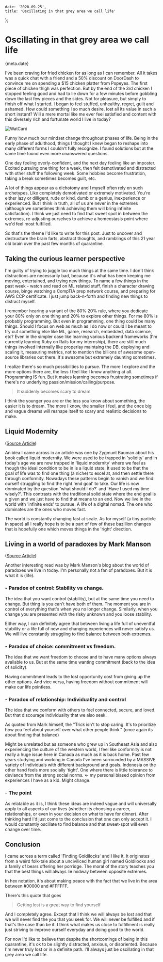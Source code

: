 

    date: '2020-09-25',
    title: 'Oscillating in that grey area we call life'
};


# Oscillating in that grey area we call life

<Time>{meta.date}</Time>

I've been craving for fried chicken for as long as I can remember. All it takes was a quick chat with a friend and a 50% discount on DoorDash to convince me on spending a $15 chicken platter from Popeyes. The first piece of chicken thigh was perfection. But by the end of the 3rd chicken I stopped feeling good and had to lie down for a few minutes before gobbling down the last few pieces and the sides. Not for pleasure, but simply to finish off what I started. I began to feel stuffed, unhealthy, regret, guilt and ashamed. How could something I so much desire, lost all its value in such a short instant? Will a mere mortal like me ever feel satisfied and content with this diversely rich and fortunate world I live in today?

![WatCard](/static/blogAssets/oscillating-in-that-grey-area-we-call-life/popeyes.png)

Funny how much our mindset change throughout phases of life. Being in the early phase of adulthood, things I thought I knew began to reshape into many different forms I couldn't fully recognize. I found solutions but at the same time found even more unanswered questions.

One day feeling overly-confident, and the next day feeling like an imposter. Excited pursuing one thing for a week, then felt demotivated and distracted with other stuff the following week. Some hobbies become frustration, taking a break sometimes becomes guilt, etc.

A lot of things appear as a dichotomy and I myself often rely on such archetypes. Like completely demotivated or extremely motivated. You're either lazy or dilligent, rude or kind, dumb or a genius, inexperience or experienced. But I think in truth, all of us are never in the extremes (although we sometimes think achieving them will bring infinite satisfaction). I think we just need to find that sweet spot in between the extremes, re-adjusting ourselves to achieve a homeostasis point where we'd feel most fulfilled.

So that's the theme I'd like to write for this post. Just to uncover and destructure the brain farts, abstract thoughts, and ramblings of this 21 year old brain over the past few months of quarantine.


## Taking the curious learner perspective

I'm guilty of trying to juggle too much things at the same time. I don't think distractions are necessarily bad, because it's what has been keeping me moving, entertained, and trying new things. To name a few things in the past week - watch and read on ML related stuff, finish a character drawing course, binge watching a CompTIA prep network course, and preparing for AWS CCP certificate. I just jump back-n-forth and finding new things to distract myself. 

I remember hearing a variant of the 80% 20% rule, where you dedicate your 80% only on one thing and 20% to explore other things. For me 80% is probably programming. But even in programming, one thing could be many things. Should I focus on web as much as I do now or could I be meant to try out something else like ML, game, research, embedded, data science, etc? Even in the simpler case like learning various backend frameworks (I'm currently learning Ruby on Rails for my internship), there are still much things involved internally like properlay maintaing the DB, deploying and scaling it, measuring metrics, not to mention the billions of awesome open-source libraries out there. It's awesome but extremely daunting sometimes.

I realize there's so much possibilities to pursue. The more I explore and the more options there are, the less I feel like I know anything at all. Programming IS fun. But it makes learning becomes frustrating sometimes if there's no underlying passion/mission/calling/purpose. 

> It suddenly becomes scary to dream

I think the younger you are or the less you know about something, the easier it is to dream. The more I know, the smaller I feel, and the once big and vague dreams will reshape itself to scary and realistic decisions to make.

## Liquid Modernity 
([Source Article](https://www.linkedin.com/pulse/living-liquid-modernity-christopher-kutarna/))

An idea I came across in an article was one by Zygmunt Bauman about his book called liquid modernity. We were used to be trapped in 'solidity' and in today's age we are now trapped in 'liquid modernity' where we feel as though the ideal condition to be in is a liquid state. It used to be that the goal of life was to find one thing (a niche) to excel at, and then settle there through conformity. Nowadays these patterns begin to vanish and we find ourself struggling to find the right 'end goal' to take. Our life is now dominated by the question 'what should I do?' and 'Have I used my time wisely?'. This contrasts with the traditional solid state where the end goal is a given and we just have to find that means to an end. Now we live in the world with 'infinite ends' to pursue. A life of a digital nomad. The one who dominates are the ones who moves fast.

The world is constantly changing fast at scale. As for myself (a tiny particle in space) all I really hope is to be a part of few of these bazillion changes that is hopefully one which moves things in the 'right' direction.


## Living in a world of paradoxes by Mark Manson 
([Source Article](https://markmanson.net/the-3-paradoxes-of-life))

Another interesting read was by Mark Manson's blog about the world of paradoxes we live in today. I'm personally not a fan of paradoxes. But it is what it is (life).
### - Paradox of control: Stability vs change. 
The idea that you want control (stability), but at the same time you need to change. But thing is you can't have both of them. The moment you are in control of everything that's when you no longer change. Similarly, when you change you are presented with the risky unknown and you loose stability.

Either way, I can definitely agree that between living a life full of uneventful stability or a life full of new and changing experiences will never satisfy us. We will live  constantly struggling to find balance between both extremes.

### - Paradox of choice: commitment vs freedom. 
The idea that we want freedom to choose and to have many options always available to us. But at the same time wanting commitment (back to the idea of solidity).

Having commitment leads to the lost opportunity cost from giving up the other options. And vice versa, having freedom without commitment will make our life pointless.

### - Paradox of relationship: Individuality and control
The idea that we conform with others to feel connected, secure, and loved. But that discourage individuality that we also seek.

As quoted from Mark himself, the "Trick isn't to stop caring. It's to prioritize how you feel about yourself over what other people think." (once again its about finding that balance)

Might be unrelated but as someone who grew up in Southeast Asia and also experiencing the culture of the western world, I feel like conformity is not really a huge issue here in Canada as much as it is back home. Past few years studying and working in Canada I've been surrounded by a MASSIVE variety of individuals with different background and goals. Indonesia on the other hand feels more socially 'tight'. One where there is little tolerance to deviance from the strong social norms. <- my personal biased opinion from experiences I have as a kid. Might change.

### - The point
As relatable as it is, I think these ideas are indeed vague and will universally apply to all aspects of our lives (whether its choosing a career, relationships, or even in your decision on what to have for dinner). After thinking hard I'd just come to the conclusion that one can only accept it. I would constantly oscillate to find balance and that sweet-spot will even change over time.

## Conclusion

I came across a term called 'Finding Goldilocks' and I like it. It originates from a weird folk-tale about a unciviliced human girl named Goldilocks and a family of bears offering her porridge. The moral of the story teaches you that the best things will always lie midway between opposite extremes. 

In hex notation, it's about making peace with the fact that we live in the area between #00000 and #FFFFFF. 

There's this quote that goes 
> Getting lost is a great way to find yourself

And I completely agree. Except that I think we will always be lost and that we will never find the you that you seek for. We will never be fulfilled and if that's the case than be it. I think what makes us close to fulfillment is really just striving to improve ourself everyday and doing good to the world. 

For now I'd like to believe that despite the shortcomings of being in this quarantine, it's ok to be slightly distracted,  anxious, or disoriented. Because I'm never truly lost or in a definite path. I'll always just be oscillating in that grey area we call life.
